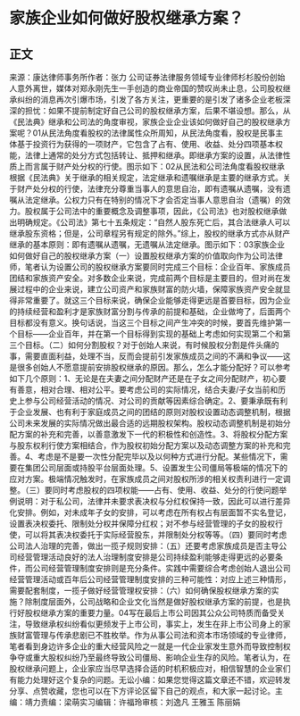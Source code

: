 # 家族企业如何做好股权继承方案？
## 正文
来源：康达律师事务所作者：张力 公司证券法律服务领域专业律师杉杉股份创始人意外离世，媒体对郑永刚先生一手创造的商业帝国的赞叹尚未止息，公司股权继承纠纷的消息再次引爆市场，引发了各方关注，更重要的是引发了诸多企业老板深深的担忧：如果不提前制定好自己公司的股权继承方案，后果不堪设想。那么，从《民法典》继承和公司法的角度审视，家族企业企业该如何做好自己的股权继承方案呢？01从民法角度看股权的法律属性众所周知，从民法角度看，股权是民事主体基于投资行为获得的一项财产，它包含了占有、使用、收益、处分四项基本权能，法律上通常的处分方式包括转让、抵押和继承。即继承方案的设置，从法律性质上而言属于财产处分权的行使。图示如下：02从民法和公司法角度看股权继承根据《民法典》关于继承的相关规定，法定继承和遗嘱继承是主要的继承方式。关于财产处分权的行使，法律充分尊重当事人的意思自治，即有遗嘱从遗嘱，没有遗嘱从法定继承。公权力只有在特别的情况下才会否定当事人意思自治（遗嘱）的效力。股权属于公司法中的重要概念及调整事项，因此，《公司法》也对股权继承做出明确规定。《公司法》第七十五条规定：“自然人股东死亡后，其合法继承人可以继承股东资格；但是，公司章程另有规定的除外。”综上，股权的继承方式亦从财产继承的基本原则：即有遗嘱从遗嘱，无遗嘱从法定继承。图示如下：03家族企业如何做好自己的股权继承方案（一）设置股权继承方案的价值取向作为公司法律师，笔者认为设置公司的股权继承方案要同时完成三个目标：企业百年、家族成员团结和家族资产安全。对多数企业来说，完成前两个目标是主要目的，但对尚在发展过程中的企业来说，建立公司资产和家族财富的防火墙，保障家族资产安全就显得非常重要了。就这三个目标来说，确保企业能够走得更远是首要目标，因为企业的持续经营和盈利才是家族财富分割与传承的前提和基础，企业做垮了，后面两个目标都没有意义。换句话说，当这三个目标之间产生冲突的时候，要首先维护第一个目标——企业百年，并在第一个目标得到实现的基础上考虑如何实现第二个和第三个目标。（二）如何分割股权？对于创始人来说，有时候股权分割是件头痛的事，需要直面利益，处理不当，反而会提前引发家族成员之间的不满和争议——这是很多创始人不愿意提前安排股权继承的原因。那么，怎么才能分配好？可以参考如下几个原则：1、无论是在夫妻之间分配财产还是在子女之间分配财产，初心要有善意，相对合理、相对公平。要考虑公司的实际情况，结合夫妻/子女当前和历史上参与公司经营活动的情况、对公司的贡献等因素综合确定。2、要秉承既有利于企业发展、也有利于家庭成员之间的团结的原则对股权设置动态调整机制，根据公司未来发展的实际情况做出最合适的远期股权架构。股权动态调整机制是初始分配方案的补充和完善，以善意激发下一代的积极性和创造性。3、将股权分配方案与股东权利行使方案相结合，作为股权初始分配方案以及动态调整方案的补充和完善。4、考虑是不是要一次性分配完毕以及以何种方式进行分配。某些情况下，需要在集团公司层面或持股平台层面处理。5、设置发生公司僵局等极端的情况下的应对方案。极端情况触发时，在家族成员之间对股权所涉的相关权责利进行一定调整。（三）要同时考虑股权的四项权能——占有、使用、收益、处分的行使问题举例说明：对于私公司，法律并未要求表决权与分红权保持一致，因此可以进行差异化安排。例如，对未成年子女的安排，可以考虑在所有权占有层面暂不实名登记，设置表决权委托、限制处分权并保障分红权；对不参与经营管理的子女的股权行使，可以将其表决权委托于实际经营股东，并限制处分权等等。（四）要同时考虑公司法人治理的完善，做出一揽子规则安排：（五）还要考虑家族成员是否主导公司经营管理活动良好的法人治理制度安排是公司持续盈利能够走得更远的必要条件，而公司经营管理制度安排则是充分条件。实践中需要综合考虑创始人退出公司经营管理活动或百年后公司经营管理制度安排的三种可能性：对应上述三种情形，需要配套制度，一揽子做好经营管理权安排：（六）如何确保股权继承方案的实施？除制度层面外，公司战略和企业文化当然是做好股权继承方案的前提，也是执行好股权继承方案的重要力量。04写在最后上市公司因其公众公司特质而备受关注，导致继承权纠纷看似更频发于上市公司，事实上，发生在非上市公司身上的家族财富管理与传承悲剧已不胜枚举。作为从事公司法和资本市场领域的专业律师，笔者看到身边许多企业的重大经营风险之一就是一代企业家发生意外而导致控制权争夺或重大股权纠纷乃至最终导致公司僵局、影响企业生存的风险。笔者认为，在股权继承问题上，企业家应当尽早选择合适的时机积极应对，相信智慧的企业家们有能力处理好这个复杂的问题。无讼小编：如果您觉得这篇文章还不错，欢迎转发分享、点赞收藏，您也可以在下方评论区留下自己的观点，和大家一起讨论。主编：靖力责编：梁萌实习编辑：许福玲审核：刘逸凡 王雅玉 陈丽娟